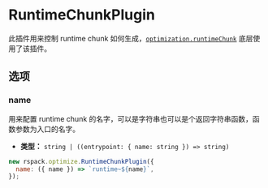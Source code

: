 
# RuntimeChunkPlugin

此插件用来控制 runtime chunk 如何生成，[`optimization.runtimeChunk`](/config/optimization#optimizationruntimechunk) 底层使用了该插件。

## 选项

### name

用来配置 runtime chunk 的名字，可以是字符串也可以是个返回字符串函数，函数参数为入口的名字。

- **类型：** `string | ((entrypoint: { name: string }) => string)`

```js
new rspack.optimize.RuntimeChunkPlugin({
  name: ({ name }) => `runtime~${name}`,
});
```
